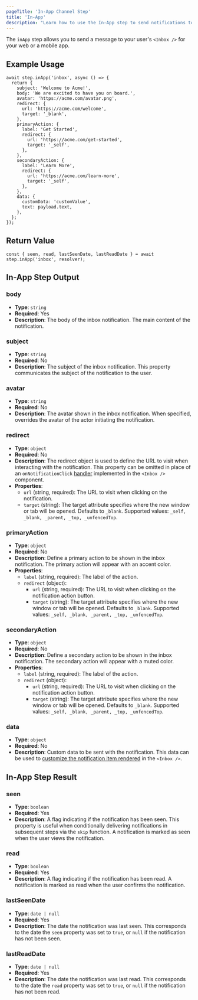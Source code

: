 ```yaml
---
pageTitle: 'In-App Channel Step'
title: 'In-App'
description: "Learn how to use the In-App step to send notifications to your web or mobile app's inbox"
---
```


The `inApp` step allows you to send a message to your user's `<Inbox />` for your web or a mobile app.

## Example Usage

```tsx
await step.inApp('inbox', async () => {
  return {
    subject: 'Welcome to Acme!',
    body: 'We are excited to have you on board.',
    avatar: 'https://acme.com/avatar.png',
    redirect: {
      url: 'https://acme.com/welcome',
      target: '_blank',
    },
    primaryAction: {
      label: 'Get Started',
      redirect: {
        url: 'https://acme.com/get-started',
        target: '_self',
      },
    },
    secondaryAction: {
      label: 'Learn More',
      redirect: {
        url: 'https://acme.com/learn-more',
        target: '_self',
      },
    },
    data: {
      customData: 'customValue',
      text: payload.text,
    },
  };
});
```

## Return Value

```tsx
const { seen, read, lastSeenDate, lastReadDate } = await step.inApp('inbox', resolver);
```

## In-App Step Output

### body

- **Type**: `string`
- **Required**: Yes
- **Description**: The body of the inbox notification. The main content of the notification.

### subject

- **Type**: `string`
- **Required**: No
- **Description**: The subject of the inbox notification. This property communicates the subject of the notification to the user.

### avatar

- **Type**: `string`
- **Required**: No
- **Description**: The avatar shown in the inbox notification. When specified, overrides the avatar of the actor initiating the notification.

### redirect

- **Type**: `object`
- **Required**: No
- **Description**: The redirect object is used to define the URL to visit when interacting with the notification. This property can be omitted in place of an `onNotificationClick` [handler](/platform/inbox/react/components#handle-notification-click) implemented in the `<Inbox />` component.
- **Properties**:
  - `url` (string, required): The URL to visit when clicking on the notification.
  - `target` (string): The target attribute specifies where the new window or tab will be opened. Defaults to `_blank`. Supported values: `_self, _blank, _parent, _top, _unfencedTop`.

### primaryAction

- **Type**: `object`
- **Required**: No
- **Description**: Define a primary action to be shown in the inbox notification. The primary action will appear with an accent color.
- **Properties**:
  - `label` (string, required): The label of the action.
  - `redirect` (object):
    - `url` (string, required): The URL to visit when clicking on the notification action button.
    - `target` (string): The target attribute specifies where the new window or tab will be opened. Defaults to `_blank`. Supported values: `_self, _blank, _parent, _top, _unfencedTop`.

### secondaryAction

- **Type**: `object`
- **Required**: No
- **Description**: Define a secondary action to be shown in the inbox notification. The secondary action will appear with a muted color.
- **Properties**:
  - `label` (string, required): The label of the action.
  - `redirect` (object):
    - `url` (string, required): The URL to visit when clicking on the notification action button.
    - `target` (string): The target attribute specifies where the new window or tab will be opened. Defaults to `_blank`. Supported values: `_self, _blank, _parent, _top, _unfencedTop`.

### data

- **Type**: `object`
- **Required**: No
- **Description**: Custom data to be sent with the notification. This data can be used to [customize the notification item rendered](/platform/inbox/react/styling#render-notification-component) in the `<Inbox />`.

## In-App Step Result

### seen

- **Type**: `boolean`
- **Required**: Yes
- **Description**: A flag indicating if the notification has been seen. This property is useful when conditionally delivering notifications in subsequent steps via the `skip` function. A notification is marked as seen when the user views the notification.

### read

- **Type**: `boolean`
- **Required**: Yes
- **Description**: A flag indicating if the notification has been read. A notification is marked as read when the user confirms the notification.

### lastSeenDate

- **Type**: `date | null`
- **Required**: Yes
- **Description**: The date the notification was last seen. This corresponds to the date the `seen` property was set to `true`, or `null` if the notification has not been seen.

### lastReadDate

- **Type**: `date | null`
- **Required**: Yes
- **Description**: The date the notification was last read. This corresponds to the date the `read` property was set to `true`, or `null` if the notification has not been read.
